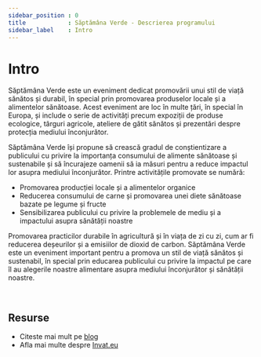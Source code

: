 ```yaml
---
sidebar_position : 0
title            : Săptămâna Verde - Descrierea programului
sidebar_label    : Intro
---
```


# Intro

Săptămâna Verde este un eveniment dedicat promovării unui stil de viață sănătos și durabil, în special prin promovarea produselor locale și a alimentelor sănătoase.
Acest eveniment are loc în multe țări, în special în Europa, și include o serie de activități precum expoziții de produse ecologice, târguri agricole, ateliere de gătit sănătos și prezentări despre protecția mediului înconjurător.

Săptămâna Verde își propune să crească gradul de conștientizare a publicului cu privire la importanța consumului de alimente sănătoase și sustenabile și să încurajeze oamenii să ia măsuri pentru a reduce impactul lor asupra mediului înconjurător. Printre activitățile promovate se numără:

- Promovarea producției locale și a alimentelor organice
- Reducerea consumului de carne și promovarea unei diete sănătoase bazate pe legume și fructe
- Sensibilizarea publicului cu privire la problemele de mediu și a impactului asupra sănătății noastre

Promovarea practicilor durabile în agricultură și în viața de zi cu zi, cum ar fi reducerea deșeurilor și a emisiilor de dioxid de carbon.
Săptămâna Verde este un eveniment important pentru a promova un stil de viață sănătos și sustenabil, în special prin educarea publicului cu privire la impactul pe care îl au alegerile noastre alimentare asupra mediului înconjurător și sănătății noastre.

<br />

## Resurse

- Citeste mai mult pe [blog](https://www.blog.invat.eu/)
- Afla mai multe despre [Invat.eu](/docs/intro.md) 